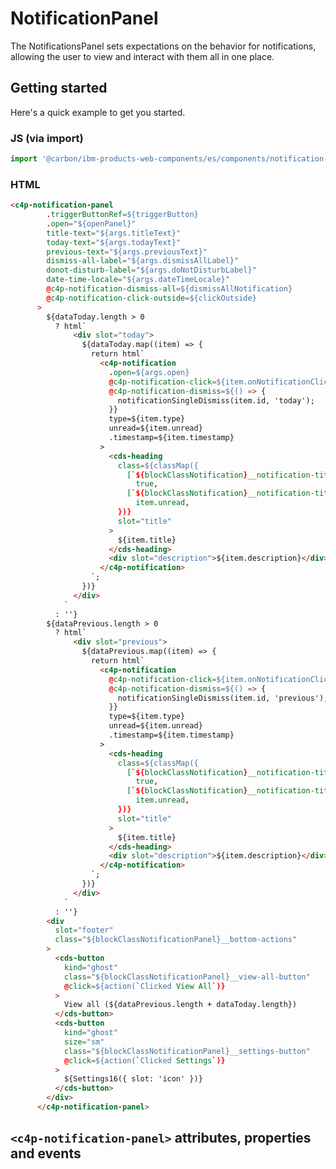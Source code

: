 
<Meta of={NotificationPanelStories} />

# NotificationPanel

The NotificationsPanel sets expectations on the behavior for notifications, allowing the user to view and interact with them all in one place.

## Getting started

Here's a quick example to get you started.

### JS (via import)

```javascript
import '@carbon/ibm-products-web-components/es/components/notification-panel/index.js';
```

### HTML

```html
<c4p-notification-panel
        .triggerButtonRef=${triggerButton}
        .open="${openPanel}"
        title-text="${args.titleText}"
        today-text="${args.todayText}"
        previous-text="${args.previousText}"
        dismiss-all-label="${args.dismissAllLabel}"
        donot-disturb-label="${args.doNotDisturbLabel}"
        date-time-locale="${args.dateTimeLocale}"
        @c4p-notification-dismiss-all=${dismissAllNotification}
        @c4p-notification-click-outside=${clickOutside}
      >
        ${dataToday.length > 0
          ? html`
              <div slot="today">
                ${dataToday.map((item) => {
                  return html`
                    <c4p-notification
                      .open=${args.open}
                      @c4p-notification-click=${item.onNotificationClick}
                      @c4p-notification-dismiss=${() => {
                        notificationSingleDismiss(item.id, 'today');
                      }}
                      type=${item.type}
                      unread=${item.unread}
                      .timestamp=${item.timestamp}
                    >
                      <cds-heading
                        class=${classMap({
                          [`${blockClassNotification}__notification-title`]:
                            true,
                          [`${blockClassNotification}__notification-title-unread`]:
                            item.unread,
                        })}
                        slot="title"
                      >
                        ${item.title}
                      </cds-heading>
                      <div slot="description">${item.description}</div>
                    </c4p-notification>
                  `;
                })}
              </div>
            `
          : ''}
        ${dataPrevious.length > 0
          ? html`
              <div slot="previous">
                ${dataPrevious.map((item) => {
                  return html`
                    <c4p-notification
                      @c4p-notification-click=${item.onNotificationClick}
                      @c4p-notification-dismiss=${() => {
                        notificationSingleDismiss(item.id, 'previous');
                      }}
                      type=${item.type}
                      unread=${item.unread}
                      .timestamp=${item.timestamp}
                    >
                      <cds-heading
                        class=${classMap({
                          [`${blockClassNotification}__notification-title`]:
                            true,
                          [`${blockClassNotification}__notification-title-unread`]:
                            item.unread,
                        })}
                        slot="title"
                      >
                        ${item.title}
                      </cds-heading>
                      <div slot="description">${item.description}</div>
                    </c4p-notification>
                  `;
                })}
              </div>
            `
          : ''}
        <div
          slot="footer"
          class="${blockClassNotificationPanel}__bottom-actions"
        >
          <cds-button
            kind="ghost"
            class="${blockClassNotificationPanel}__view-all-button"
            @click=${action(`Clicked View All`)}
          >
            View all (${dataPrevious.length + dataToday.length})
          </cds-button>
          <cds-button
            kind="ghost"
            size="sm"
            class="${blockClassNotificationPanel}__settings-button"
            @click=${action(`Clicked Settings`)}
          >
            ${Settings16({ slot: 'icon' })}
          </cds-button>
        </div>
      </c4p-notification-panel>
```

## `<c4p-notification-panel>` attributes, properties and events

<ArgTypes of="c4p-notification-panel" />
